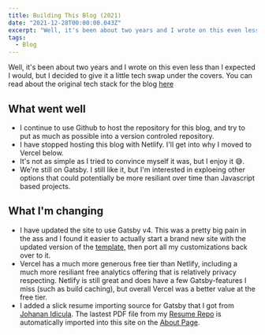 ```yaml
---
title: Building This Blog (2021)
date: "2021-12-28T00:00:00.043Z"
excerpt: "Well, it's been about two years and I wrote on this even less than I expected I would, but I decided to give it a little tech swap under the covers."
tags:
  - Blog
---
```


Well, it's been about two years and I wrote on this even less than I expected I would, but I decided to give it a little tech swap under the covers. You can read about the original tech stack for the blog [here](./building-this-blog)

## What went well

- I continue to use Github to host the repository for this blog, and try to put as much as possible into a version controled repository.
- I have stopped hosting this blog with Netlify. I'll get into why I moved to Vercel below.
- It's not as simple as I tried to convince myself it was, but I enjoy it 😅.
- We're still on Gatsby. I still like it, but I'm interested in exploeing other options that could potentially be more resiliant over time than Javascript based projects.

## What I'm changing

- I have updated the site to use Gatsby v4. This was a pretty big pain in the ass and I found it easier to actually start a brand new site with the updated version of the [template](https://github.com/LekoArts/gatsby-starter-minimal-blog), then port all my customizations back over to it.
- Vercel has a much more generous free tier than Netlify, including a much more resiliant free analytics offering that is relatively privacy respecting. Netlify is still great and does have a few Gatsby-features I miss (such as build caching), but overall Vercel was a better value at the free tier.
- I added a slick resume importing source for Gatsby that I got from [Johanan Idicula](http://github.com/jidicula). The lastest PDF file from my [Resume Repo](https://github.com/krubenok/resume) is automatically imported into this site on the [About Page](/about).

